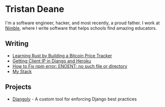 <h1 className="font-medium pt-12">Tristan Deane</h1>

I'm a software engineer, hacker, and most recently, a proud father. I work at [Nimble](/work), where I write software that helps schools find amazing educators.

## Writing

- [Learning Rust by Building a Bitcoin Price Tracker](/posts/rust-bitcoin-price-tracker)
- [Getting Client IP in Django and Heroku](/posts/getting-client-ip-in-django-and-heroku)
- [How to Fix npm error: ENOENT: no such file or directory](/posts/fix-npm-error-enoent-no-such-file)
- [My Stack](/posts/stack)

## Projects

- [Djangoly](/projects/djangoly) - A custom tool for enforcing Django best practices
